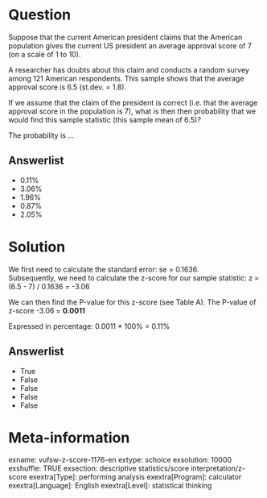Question
========
Suppose that the current American president claims that the American
population gives the current US president an average approval score of 7
(on a scale of 1 to 10).  
  
A researcher has doubts about this claim and conducts a random survey
among 121 American respondents. This sample shows that the average
approval score is 6.5 (st.dev. = 1.8).  
  
If we assume that the claim of the president is correct (i.e. that the
average approval score in the population is 7), what is then then
probability that we would find this sample statistic (this sample mean
of 6.5)*?*  
  
​The probability* *is* ...*

Answerlist
----------
* 0.11%
* 3.06%
* 1.96%
* 0.87%
* 2.05%

Solution
========





We first need to calculate the standard error: se = 0.1636.  
Subsequently, we need to calculate the z-score for our sample statistic:
z = (6.5 - 7) / 0.1636 = -3.06  
  
We can then find the P-value for this z-score (see Table A). The P-value
of z-score -3.06 = **0.0011 **  
  
Expressed in percentage: 0.0011 \* 100% = 0.11%




Answerlist
----------
* True
* False
* False
* False
* False

Meta-information
================
exname: vufsw-z-score-1176-en
extype: schoice
exsolution: 10000
exshuffle: TRUE
exsection: descriptive statistics/score interpretation/z-score
exextra[Type]: performing analysis
exextra[Program]: calculator
exextra[Language]: English
exextra[Level]: statistical thinking

